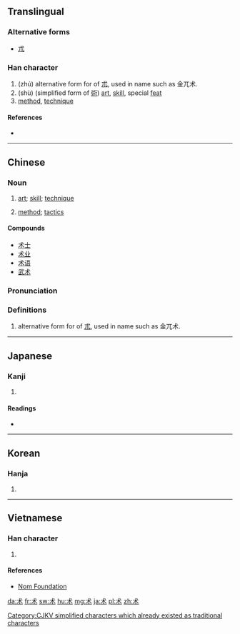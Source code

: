 {{also|術|𥝌}}
==Translingual==

===Alternative forms===
* [[朮]]

===Han character===
{{Han char|rn=75|rad=木|as=01|sn=5|four=|canj=戈木 (ID)|ids=⿺[[木]][[丶]]}}

# (zhú) alternative form for of [[朮]], used in name such as 金兀术.
# (shù) (simplified form of [[術]]) [[art]], [[skill]], special [[feat]]
# [[method]], [[technique]]

====References====
* {{Han ref|kx=0509.121|hdz=21152.020|uh=672F|ud=26415}}

----

==Chinese==
{{zh-see|術}}

===Noun===
{{zh-noun|s}}

# [[art]]; [[skill]]; [[technique]]
#: {{zh-usex|医术|the art of healing}}
# [[method]]; [[tactics]]
#: {{zh-usex|权术|political maneuver}}

====Compounds====
* [[术士]]
* [[术业]]
* [[术语]]
* [[武术]]

===Pronunciation===
{{zh-pron
|m=zhú
|c=
|mc=y
|oc=y
|ma=
|cat=n
}}

===Definitions===
# alternative form for of [[朮]], used in name such as 金兀术.

----

==Japanese==

===Kanji===
{{ja-kanji|grade=|rs=木01}}

# {{defn|lang=ja|sort=木01}}

====Readings====
* {{ja-readings|on=[[じゅつ]] (jutsu), [[しゅつ]] (shutsu), [[ちゅつ]] (chutsu)|kun=[[もちあわ]] (mochiawa)}}

----

==Korean==

===Hanja===
{{ko-hanja|hangeul=출|eumhun=|rv=chul|mr=ch'ul|y=chwul}}

# {{defn|lang=ko|sort=木01}}

----

==Vietnamese==

===Han character===
{{vi-readings|rs=木01| hanviet = [[thuật]], [[truật]]}}

# {{defn|lang=vi|sort=木01}}

====References====
*[http://nomfoundation.org/common/nom_details.php?codepoint=672f Nom Foundation]

[[Category:CJKV simplified characters which already existed as traditional characters]]

[[da:术]]
[[fr:术]]
[[sw:术]]
[[hu:术]]
[[mg:术]]
[[ja:术]]
[[pl:术]]
[[zh:术]]